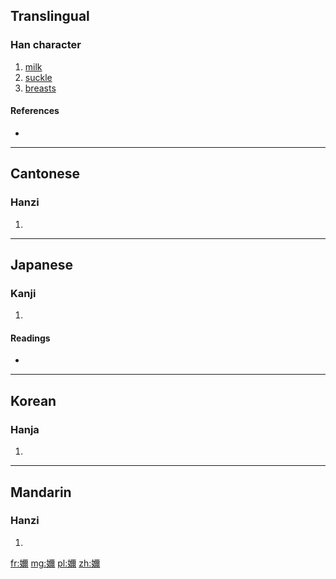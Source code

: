==Translingual==

===Han character===
{{Han char|rn=38|rad=女|as=14|sn=17|four=4142<sub>7</sub>|canj=女一火月 (VMFB)}}

# [[milk]]
# [[suckle]]
# [[breasts]]

====References====
* {{Han ref|kx=0272.470|dkj=06824|dj=0541.060|hdz=21086.020|uh=5B2D|ud=23341|bh=ECCE|bd=60622}}

----

==Cantonese==

===Hanzi===
{{yue-hanzi|jyut=|y=naai5}}

# {{defn|lang=yue|sort=女14}}

----

==Japanese==

===Kanji===
{{ja-kanji|grade=|rs=女14}}

# {{defn|lang=ja|sort=女14}}

====Readings====
* {{ja-readings|on=[[だい]] (dai), [[ね]] (ne), [[でい]] (dei), [[ない]] (nai), [[じ]] (ji), [[に]] (ni)|kun=[[はは]] (haha), [[はぐくむ]] (hagukumu), [[あね]] (ane)}}

----

==Korean==

===Hanja===
{{ko-hanja|hangeul=내|rv=nae|mr=nae}}

# {{defn|lang=ko|sort=女14}}

----

==Mandarin==

===Hanzi===
{{cmn-hanzi|pin=[[nǎi]] ([[nai3]])|wg=nai<sup>3</sup>}}

# {{defn|lang=cmn|sort=女14}}

[[fr:嬭]]
[[mg:嬭]]
[[pl:嬭]]
[[zh:嬭]]
